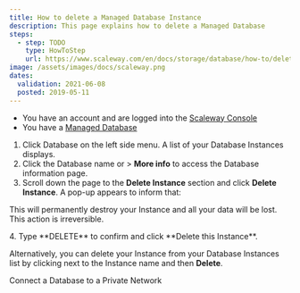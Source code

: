 ```yaml
---
title: How to delete a Managed Database Instance
description: This page explains how to delete a Managed Database
steps:
  - step: TODO
    type: HowToStep
    url: https://www.scaleway.com/en/docs/storage/database/how-to/delete-a-database
image: /assets/images/docs/scaleway.png
dates:
  validation: 2021-06-08
  posted: 2019-05-11
---
```



<Message type="requirement">

- You have an account and are logged into the [Scaleway Console](https://console.scaleway.com)
- You have a [Managed Database](/storage/database/concepts/#managed-database/)

</Message>

1. Click Database on the left side menu. A list of your Database Instances displays.
2. Click the Database name or <Icon name="more" /> > **More info** to access the Database information page.
3. Scroll down the page to the **Delete Instance** section and click **Delete Instance**. A pop-up appears to inform that:
  <Message type="important">

  This will permanently destroy your Instance and all your data will be lost. This action is irreversible.

  </Message>
4. Type **DELETE** to confirm and click **Delete this Instance**.

<Message type="tip">

Alternatively, you can delete your Instance from your Database Instances list by clicking <Icon name="more"/> next to the Instance name and then **Delete**.

</Message>

<Navigation title="See Also">
  <PreviousButton to="/storage/database/how-to/connect-database-private-network/">Connect a Database to a Private Network</PreviousButton>
</Navigation>

